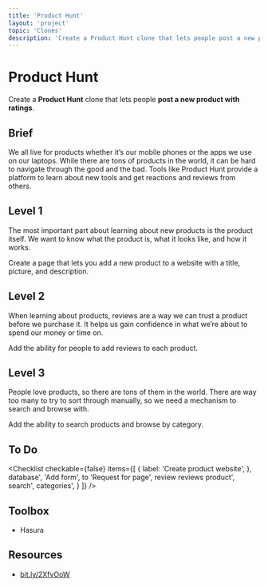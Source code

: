 ```yaml
---
title: 'Product Hunt'
layout: 'project'
topic: 'Clones'
description: 'Create a Product Hunt clone that lets people post a new product with ratings.'
---
```



<ProjectHeader>

# Product Hunt

Create a <strong className="color-blue">Product Hunt</strong> clone that lets people <strong className="color-purple">post a new product with ratings</strong>.

</ProjectHeader>

<ProjectContent>

## Brief

We all live for products whether it’s our mobile phones or the apps we use on our laptops. While there are tons of products in the world, it can be hard to navigate through the good and the bad. Tools like Product Hunt provide a platform to learn about new tools and get reactions and reviews from others.

## Level 1

The most important part about learning about new products is the product itself. We want to know what the product is, what it looks like, and how it works.

Create a page that lets you add a new product to a website with a title, picture,  and description.

<LoginRequired>

## Level 2

When learning about products, reviews are a way we can trust a product before we purchase it. It helps us gain confidence in what we’re about to spend our money or time on.

Add the ability for people to add reviews to each product.

## Level 3

People love products, so there are tons of them in the world. There are way too many to try to sort through manually, so we need a mechanism to search and browse with.

Add the ability to search products and browse by category.

</LoginRequired>

</ProjectContent>

<ProjectSidebar>

## To Do

<Checklist checkable={false} items={[
  {
 label: 'Create product website',
 },
 database',
 'Add form',
 to 'Request for page',
 review reviews product',
 search',
 categories',
 }
]} />

## Toolbox
- Hasura

## Resources
- [bit.ly/2XfvOoW](https://bit.ly/2XfvOoW)

</ProjectSidebar>